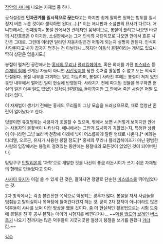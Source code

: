 [[작안의 샤나]]에 나오는 자재법 중 하나.

공식설정엔 '''인과관계를 일시적으로 끊는다'''고는 하지만 쉽게 말하면 원하는 범위를 일시정지 버튼 누른 것이라 생각하면 된다(...).[* 이는 애니판과 소설판의 묘사가 다르다. 애니판에서는 전체정지+ 봉절 안에서만 관계자만 움직이므로, 봉절이 풀리고 나오면 바깥의 시간흐름은 0 이지만, 소설판에서는 그저 인식의 차단이므로 나오면 안에서 흐른 시간은 그대로. 그런데 이러면 달리던 자동차같은건 어떻게 되는지 설명이 안된다. 인식이 차단된다고 차가 갑자기 멈추는 건 아닐테니...하지만 이동식 봉절이라는 개념도 있으니 딱히 상관은 없을지도.]

봉절이 펼쳐진 공간에서는 [[홍세의 무리]]나 [[플레임헤이즈]], 혹은 의지를 가진 [[미스테스]] 등 [[존재의 힘]]에 관계된 자들이 아니면 [[시간정지]]를 당한 것처럼 활동할 수 없고 모든 의식이 단절된다. 봉절 내부를 파괴하는 일도 가능하며, 봉절이 사라진 후에는 봉절이 쳐져 있던 동안 내부에서 벌어진 일이 현실에 반영된다. 사라지기 전에 파괴된 것들을 복구하면 현실의 일은 아무 일도 없었던 것처럼 원래대로 돌아가지만 그 안에서 죽은 사람은 어쩔 도리가 없다.

이 자재법이 생기기 전에는 홍세의 무리들이 그냥 모습을 드러냈으므로, 때로 엄청난 혼란이 일어났다고 한다.

덧붙이면 유효범위는 사용자가 조절할 수 있으며, 밖에서 보면 시커멓게 보이지만 안에는 사용자의 불꽃색이 나타난다. 애니에서는 그딴거 묘사하기 귀찮았는지, 특정한 상황이 아니라면 그냥 보라색 천장에 아래에 빛이 어스름하게 깔린 형태로 나온다.[* 예외는 티리엘, 오르곤, 유지가 사용한 봉절 정도][* 홍세의 무리나 플레임헤이즈가 아닌 평범한 사람의 입장에서는 봉절이 걸려있는 동안에는 봉절내의 모든것이 없었던 것이 되어버린다]

탐탐구구 [[단탈리온]]이 '과학'으로 개발한 것을 나선의 풍금 라논시이가 쓰기 쉬운 자재법의 형태로 만들었다고 한다.

[[사카이 유지]]가 이걸 쓸 수 있게 된 것은, 말하자면 정말로 단순한 [[미스테스]]를 뛰어넘었다는 것.

2차 창작에서는 각종 불건전한 목적으로 악용되는 경우가 많다. 봉절을 쳐서 사람들을 멈춰놓고 탈의실이나 목욕탕에 들어간다건지 하는 것. 굳이 2차 창작이 아니더라도 많은 덕후들이 샤나를 보며 이런 망상을 했을 것이다. 좀 더 현실적인 활용법으로는 시험 도중에 봉절을 친 후 공부 잘하는 아이의 시험지를 베낀다거나... ~~[[액셀 월드]]의 [[브레인 버스트]]가 나오기 전까지는 많은 덕후들이 지긋지긋한 일상에 봉절을 쓰기를 원했다 [[카더라]].~~


[[각주]]





